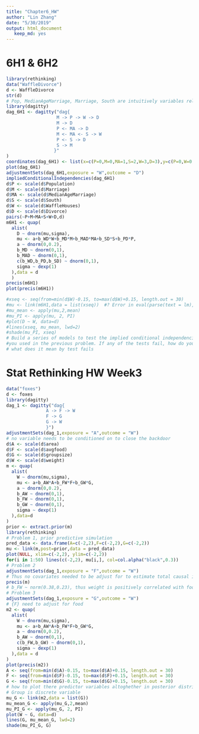 ```yaml
---
title: "Chapter6_HW"
author: "Lin Zhang"
date: "5/30/2019"
output: html_document
   keep_md: yes
---
```


# 6H1 & 6H2
```r
library(rethinking)
data("WaffleDivorce")
d <- WaffleDivorce
str(d)
# Pop, MedianAgeMarriage, Marriage, South are intuitively variables related to divorceRate
library(dagitty)
dag_6H1 <- dagitty("dag{
                   M -> P -> W -> D
                   M -> D
                   P <- MA -> D
                   M <- MA <- S -> W
                   P <- S -> D
                   S -> M
                  }"
)
coordinates(dag_6H1) <- list(x=c(P=0,M=0,MA=1,S=2,W=3,D=3),y=c(P=0,W=0,S=1,MA=2,M=3,D=3))
plot(dag_6H1)
adjustmentSets(dag_6H1,exposure = "W",outcome = "D")
impliedConditionalIndependencies(dag_6H1)
d$P <- scale(d$Population)
d$M <- scale(d$Marriage)
d$MA <- scale(d$MedianAgeMarriage)
d$S <- scale(d$South)
d$W <- scale(d$WaffleHouses)
d$D <- scale(d$Divorce)
pairs(~P+M+MA+S+W+D,d)
m6H1 <- quap(
  alist(
    D ~ dnorm(mu,sigma),
    mu <- a+b_WD*W+b_MD*M+b_MAD*MA+b_SD*S+b_PD*P,
    a ~ dnorm(0,0.2),
    b_MD ~ dnorm(0,1),
    b_MAD ~ dnorm(0,1),
    c(b_WD,b_PD,b_SD) ~ dnorm(0,1),
    sigma ~ dexp(1)
  ),data = d
  )
precis(m6H1)
plot(precis(m6H1))

#xseq <- seq(from=min(d$W)-0.15, to=max(d$W)+0.15, length.out = 30)
#mu <- link(m6H1,data = list(xseq))  #? Error in eval(parse(text = lm), envir = e) : object 'W' not found
#mu_mean <- apply(mu,2,mean)
#mu_PI <- apply(mu, 2, PI)
#plot(D ~ W, data=d)
#lines(xseq, mu_mean, lwd=2)
#shade(mu_PI, xseq)
# Build a series of models to test the implied conditional independencies of the causal graph
#you used in the previous problem. If any of the tests fail, how do you think the graph needs to be amended? Does the graph need more or fewer arrows? Feel free to nominate variables that aren’t in the data.
# what does it mean by test fails
```
# Stat Rethinking HW Week3
```r
data("foxes")
d <- foxes
library(dagitty)
dag_1 <- dagitty("dag{
               A -> F -> W
               F -> G
               G -> W
               }")
adjustmentSets(dag_1,exposure = "A",outcome = "W")
# no variable needs to be conditioned on to close the backdoor
d$A <- scale(d$area)
d$F <- scale(d$avgfood)
d$G <- scale(d$groupsize)
d$W <- scale(d$weight)
m <- quap(
  alist(
    W ~ dnorm(mu,sigma),
    mu <- a+b_AW*A+b_FW*F+b_GW*G,
    a ~ dnorm(0,0.2),
    b_AW ~ dnorm(0,1),
    b_FW ~ dnorm(0,1),
    b_GW ~ dnorm(0,1),
    sigma ~ dexp(1)
  ),data=d
)
prior <- extract.prior(m)
library(rethinking)
# Problem 1, prior predictive simulation
pred_data <- data.frame(A=c(-2,2),F=c(-2,2),G=c(-2,2))
mu <- link(m,post=prior,data = pred_data)
plot(NULL, xlim=c(-2,2), ylim=c(-2,2))
for(i in 1:50) lines(c(-2,2), mu[i,], col=col.alpha("black",0.3))
# Problem 2 
adjustmentSets(dag_1,exposure = "F",outcome = "W")
# Thus no covariates needed to be adjust for to estimate total causal influence of food, so can use the model above
precis(m)
# b_FW ~ norm(0.38,0.23), thus weight is positively correlated with food, so adding food will make foexs heavier
# Problem 3
adjustmentSets(dag_1,exposure = "G",outcome = "W")
# {F} need to adjust for food
m2 <- quap(
  alist(
    W ~ dnorm(mu,sigma),
    mu <- a+b_AW*A+b_FW*F+b_GW*G,
    a ~ dnorm(0,0.2),
    b_AW ~ dnorm(0,1),
    c(b_FW,b_GW) ~ dnorm(0,1),
    sigma ~ dexp(1)
  ),data = d
)
plot(precis(m2))
A <- seq(from=min(d$A)-0.15, to=max(d$A)+0.15, length.out = 30)
F <- seq(from=min(d$F)-0.15, to=max(d$F)+0.15, length.out = 30)
G <- seq(from=min(d$G)-0.15, to=max(d$G)+0.15, length.out = 30)
# how to plot there predictor variables altoghether in posterior distribution
# Group is discrete variable
mu_G <- link(m2,data = list(G))
mu_mean_G <- apply(mu_G,2,mean)
mu_PI_G <- apply(mu_G, 2, PI)
plot(W ~ G, data=d)
lines(G, mu_mean_G, lwd=2)
shade(mu_PI_G, G)

```

